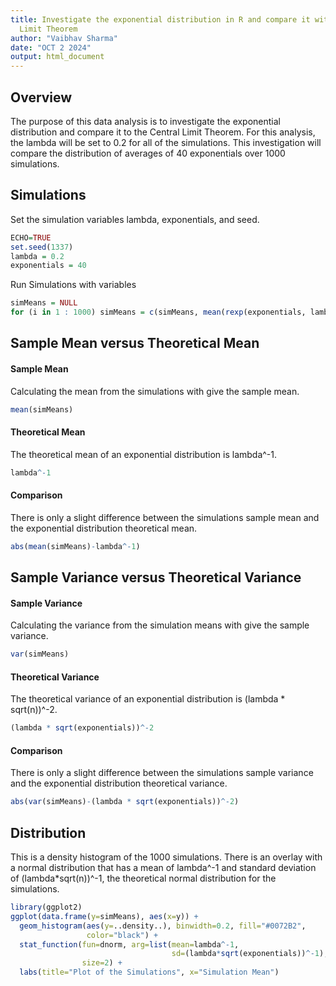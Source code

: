 ```yaml
---
title: Investigate the exponential distribution in R and compare it with the Central
  Limit Theorem
author: "Vaibhav Sharma"
date: "OCT 2 2024"
output: html_document
---
```


## Overview
The purpose of this data analysis is to investigate the exponential distribution
and compare it to the Central Limit Theorem. For this analysis, the lambda will 
be set to 0.2 for all of the simulations. This investigation will compare the 
distribution of averages of 40 exponentials over 1000 simulations.


## Simulations
Set the simulation variables lambda, exponentials, and seed.
```r
ECHO=TRUE
set.seed(1337)
lambda = 0.2
exponentials = 40
```

Run Simulations with variables
```r
simMeans = NULL
for (i in 1 : 1000) simMeans = c(simMeans, mean(rexp(exponentials, lambda)))
```


## Sample Mean versus Theoretical Mean
#### Sample Mean
Calculating the mean from the simulations with give the sample mean.
```r
mean(simMeans)
```

#### Theoretical Mean
The theoretical mean of an exponential distribution is lambda^-1.
```r
lambda^-1
```

#### Comparison
There is only a slight difference between the simulations sample mean and the 
exponential distribution theoretical mean.
```r
abs(mean(simMeans)-lambda^-1)
```


## Sample Variance versus Theoretical Variance
#### Sample Variance
Calculating the variance from the simulation means with give the sample
variance.
```r
var(simMeans)
```

#### Theoretical Variance
The theoretical variance of an exponential distribution is 
(lambda * sqrt(n))^-2.
```r
(lambda * sqrt(exponentials))^-2
```

#### Comparison
There is only a slight difference between the simulations sample variance and 
the exponential distribution theoretical variance.
```r
abs(var(simMeans)-(lambda * sqrt(exponentials))^-2)
```


## Distribution
This is a density histogram of the 1000 simulations. There is an overlay with a 
normal distribution that has a mean of lambda^-1 and standard deviation of 
(lambda*sqrt(n))^-1, the theoretical normal distribution for the simulations.
```r
library(ggplot2)
ggplot(data.frame(y=simMeans), aes(x=y)) + 
  geom_histogram(aes(y=..density..), binwidth=0.2, fill="#0072B2", 
                 color="black") +
  stat_function(fun=dnorm, arg=list(mean=lambda^-1, 
                                    sd=(lambda*sqrt(exponentials))^-1), 
                size=2) +
  labs(title="Plot of the Simulations", x="Simulation Mean")
```
